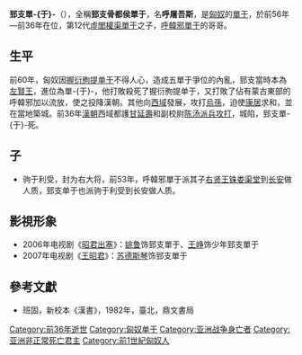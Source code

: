 {{noteTA
|z=zh-hans:郅支单于; zh-hant:郅支單于;
|1=zh-hans:单于; zh-hant:單于;
}}

'''郅支單-{于}-'''（{{bd|？||前36年||}}），全稱'''郅支骨都侯單于'''，名'''呼屠吾斯'''，是[[匈奴|匈奴]]的[[單于|單于]]，於前56年—前36年在位，第12代[[虛閭權渠單于|虛閭權渠單于]]之子，[[呼韓邪單于|呼韓邪單于]]的哥哥。
==生平==
前60年，匈奴因[[握衍朐提单于|握衍朐提单于]]不得人心，造成五單于爭位的內亂，郅支當時本為[[左賢王|左賢王]]，進位為單-{于}-，他打敗殺死了握衍朐提单于，又打敗了佔有蒙古東部的呼韓邪加以流放，使之投降漢朝。其他向[[西域|西域]]發展，攻打[[烏孫|烏孫]]，迫使[[康居|康居]]求和，並在當地築城。前36年[[漢朝|漢朝]]西域都護[[甘延壽|甘延壽]]和副校尉[[陈汤|陈汤]][[郅支之战|派兵攻打]]，城陷，郅支單-{于}-死。

==子==
*驹于利受，封为右大将，前53年，呼韓邪單于派其子[[右贤王|右贤王]][[铢娄渠堂|铢娄渠堂]]到[[长安|长安]]做人质，郅支单于也派驹于利受到长安做人质。

== 影視形象 ==
*2006年电视剧《[[昭君出塞_(电视剧)|昭君出塞]]》：[[姚鲁|姚鲁]]饰郅支單于、[[王峥|王峥]]饰少年郅支單于
*2007年电视剧《[[王昭君_(央視电视剧)|王昭君]]》：[[苏德斯琴|苏德斯琴]]饰郅支單于

== 參考文獻 ==
*班固，新校本《漢書》，1982年，臺北，鼎文書局

{{start box}}
{{s-before|[[閏振單于|閏振單于]]}}
{{s-title|[[匈奴|匈奴]][[單于|單于]]|前56年—前36年立}}
{{s-after|[[伊利目單于|伊利目單于]]}}
{{end box}}

{{匈奴單于}}

[[Category:前36年逝世|Category:前36年逝世]]
[[Category:匈奴单于|Category:匈奴单于]]
[[Category:亚洲战争身亡者|Category:亚洲战争身亡者]]
[[Category:亚洲非正常死亡君主|Category:亚洲非正常死亡君主]]
[[Category:前1世紀匈奴人|Category:前1世紀匈奴人]]